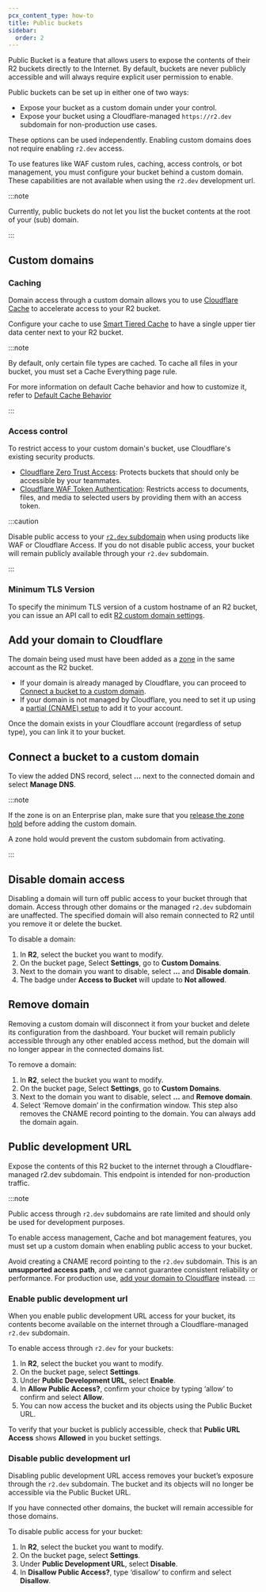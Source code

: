 ```yaml
---
pcx_content_type: how-to
title: Public buckets
sidebar:
  order: 2
---
```



Public Bucket is a feature that allows users to expose the contents of their R2 buckets directly to the Internet. By default, buckets are never publicly accessible and will always require explicit user permission to enable.

Public buckets can be set up in either one of two ways:

- Expose your bucket as a custom domain under your control.
- Expose your bucket using a Cloudflare-managed `https://r2.dev` subdomain for non-production use cases.

These options can be used independently. Enabling custom domains does not require enabling `r2.dev` access.

To use features like WAF custom rules, caching, access controls, or bot management, you must configure your bucket behind a custom domain. These capabilities are not available when using the `r2.dev` development url.

:::note

Currently, public buckets do not let you list the bucket contents at the root of your (sub) domain.

:::

## Custom domains

### Caching

Domain access through a custom domain allows you to use [Cloudflare Cache](/cache/) to accelerate access to your R2 bucket.

Configure your cache to use [Smart Tiered Cache](/cache/how-to/tiered-cache/#smart-tiered-cache) to have a single upper tier data center next to your R2 bucket.

:::note

By default, only certain file types are cached. To cache all files in your bucket, you must set a Cache Everything page rule.

For more information on default Cache behavior and how to customize it, refer to [Default Cache Behavior](/cache/concepts/default-cache-behavior/#default-cached-file-extensions)

:::

### Access control

To restrict access to your custom domain's bucket, use Cloudflare's existing security products.

- [Cloudflare Zero Trust Access](/cloudflare-one/applications/configure-apps): Protects buckets that should only be accessible by your teammates.
- [Cloudflare WAF Token Authentication](/waf/custom-rules/use-cases/configure-token-authentication/): Restricts access to documents, files, and media to selected users by providing them with an access token.

:::caution

Disable public access to your [`r2.dev` subdomain](#disable-public-development-url) when using products like WAF or Cloudflare Access. If you do not disable public access, your bucket will remain publicly available through your `r2.dev` subdomain.

:::

### Minimum TLS Version

To specify the minimum TLS version of a custom hostname of an R2 bucket, you can issue an API call to edit [R2 custom domain settings](/api/resources/r2/subresources/buckets/subresources/domains/subresources/custom/methods/update/).

## Add your domain to Cloudflare

The domain being used must have been added as a [zone](/fundamentals/setup/accounts-and-zones/#zones) in the same account as the R2 bucket.

- If your domain is already managed by Cloudflare, you can proceed to [Connect a bucket to a custom domain](/r2/buckets/public-buckets/#connect-a-bucket-to-a-custom-domain).
- If your domain is not managed by Cloudflare, you need to set it up using a [partial (CNAME) setup](/dns/zone-setups/partial-setup/) to add it to your account.

Once the domain exists in your Cloudflare account (regardless of setup type), you can link it to your bucket.

## Connect a bucket to a custom domain

<Render file="custom-domain-steps" />

To view the added DNS record, select **...** next to the connected domain and select **Manage DNS**.

:::note

If the zone is on an Enterprise plan, make sure that you [release the zone hold](/fundamentals/setup/account/account-security/zone-holds/#release-zone-holds) before adding the custom domain.

A zone hold would prevent the custom subdomain from activating.

:::

## Disable domain access

Disabling a domain will turn off public access to your bucket through that domain. Access through other domains or the managed `r2.dev` subdomain are unaffected.
The specified domain will also remain connected to R2 until you remove it or delete the bucket.

To disable a domain:

1. In **R2**, select the bucket you want to modify.
2. On the bucket page, Select **Settings**, go to **Custom Domains**.
3. Next to the domain you want to disable, select **...** and **Disable domain**.
4. The badge under **Access to Bucket** will update to **Not allowed**.

## Remove domain

Removing a custom domain will disconnect it from your bucket and delete its configuration from the dashboard. Your bucket will remain publicly accessible through any other enabled access method, but the domain will no longer appear in the connected domains list.

To remove a domain:

1. In **R2**, select the bucket you want to modify.
2. On the bucket page, Select **Settings**, go to **Custom Domains**.
3. Next to the domain you want to disable, select **...** and **Remove domain**.
4. Select ‘Remove domain’ in the confirmation window. This step also removes the CNAME record pointing to the domain. You can always add the domain again.

## Public development URL

Expose the contents of this R2 bucket to the internet through a Cloudflare-managed r2.dev subdomain. This endpoint is intended for non-production traffic.

:::note

Public access through `r2.dev` subdomains are rate limited and should only be used for development purposes.

To enable access management, Cache and bot management features, you must set up a custom domain when enabling public access to your bucket.

Avoid creating a CNAME record pointing to the `r2.dev` subdomain. This is an **unsupported access path**, and we cannot guarantee consistent reliability or performance. For production use, [add your domain to Cloudflare](#add-your-domain-to-cloudflare) instead.
:::

### Enable public development url

When you enable public development URL access for your bucket, its contents become available on the internet through a Cloudflare-managed `r2.dev` subdomain.

To enable access through `r2.dev` for your buckets:

1. In **R2**, select the bucket you want to modify.
2. On the bucket page, select **Settings**.
3. Under **Public Development URL**, select **Enable**.
4. In **Allow Public Access?**, confirm your choice by typing ‘allow’ to confirm and select **Allow**.
5. You can now access the bucket and its objects using the Public Bucket URL.

To verify that your bucket is publicly accessible, check that **Public URL Access** shows **Allowed** in you bucket settings.

### Disable public development url

Disabling public development URL access removes your bucket’s exposure through the `r2.dev` subdomain. The bucket and its objects will no longer be accessible via the Public Bucket URL.

If you have connected other domains, the bucket will remain accessible for those domains.

To disable public access for your bucket:

1. In **R2**, select the bucket you want to modify.
2. On the bucket page, select **Settings**.
3. Under **Public Development URL**, select **Disable**.
4. In **Disallow Public Access?**, type ‘disallow’ to confirm and select **Disallow**.

